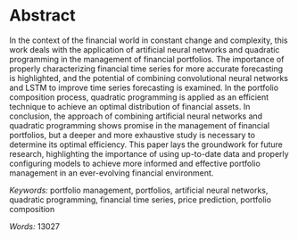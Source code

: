 # Abstract {.unnumbered}

In the context of the financial world in constant change and complexity, this work deals with the application of artificial neural networks and quadratic programming in the management of financial portfolios. The importance of properly characterizing financial time series for more accurate forecasting is highlighted, and the potential of combining convolutional neural networks and LSTM to improve time series forecasting is examined. In the portfolio composition process, quadratic programming is applied as an efficient technique to achieve an optimal distribution of financial assets. In conclusion, the approach of combining artificial neural networks and quadratic programming shows promise in the management of financial portfolios, but a deeper and more exhaustive study is necessary to determine its optimal efficiency. This paper lays the groundwork for future research, highlighting the importance of using up-to-date data and properly configuring models to achieve more informed and effective portfolio management in an ever-evolving financial environment.

*Keywords:* portfolio management, portfolios, artificial neural networks, quadratic programming, financial time series, price prediction, portfolio composition

*Words:* 13027

